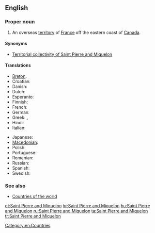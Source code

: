 ==English==

===Proper noun===
{{infl|en|proper noun}}

# An overseas [[territory]] of [[France]] off the eastern coast of [[Canada]].

====Synonyms====
* {{qualifier|official name}} [[Territorial collectivity of Saint Pierre and Miquelon]]

====Translations====
{{trans-top|overseas territory of France}}
* [[Breton]]: {{t|br|Sant-Pêr-ha-Mikelon|xs=Breton}}
* Croatian: {{t|hr|Sveti Petar i Mikelon}}
* Danish: {{t|da|Saint Pierre og Miquelon}}
* Dutch: {{t|nl|Saint-Pierre en Miquelon}}
* Esperanto: {{t|eo|Sent-Piero kaj Mikelono|xs=Esperanto}}
* Finnish: {{t|fi|Saint-Pierre ja Miquelon}}
* French: {{t|fr|Saint-Pierre-et-Miquelon}}
* German: {{t|de|Sankt Pierre und Miquelon}}
* Greek: {{t|el|Σαιν Πιέρ και Μικελόν}}, {{t|el|'Αγιος Πέτρος και Μικελόν}}
* Hindi: {{t|hi|सन्त पियर और मिकलान|m|tr=sant piyar aur miklaan|sc=Deva}}
* Italian: {{t|it|Saint-Pierre e Miquelon}}
{{trans-mid}}
* Japanese: {{t-|ja|サンピエール･ミクロン|tr=Sanpiēru-Mikuron}}
* [[Macedonian]]: {{t|mk|Свети Пјер и Микелон|m|tr=Svéti Pjer i Mikelón}}
* Polish: {{t|pl|Saint-Pierre i Miquelon}}
* Portuguese: {{t|pt|São Pedro e Miquelon}}
* Romanian: {{t|ro|Saint Pierre și Miquelon}}
* Russian: {{t|ru|Сен-Пьер и Микелон|m|tr=Sen-P’jér i Mikelón}}
* Spanish: {{t|es|San Pedro y Miquelón}}
* Swedish: {{t|sv|Saint Pierre och Miquelon}}
{{trans-bottom}}

===See also===
* [[Appendix:Countries of the world|Countries of the world]]

[[Category:en:Countries]]

[[et:Saint Pierre and Miquelon]]
[[hr:Saint Pierre and Miquelon]]
[[hu:Saint Pierre and Miquelon]]
[[ru:Saint Pierre and Miquelon]]
[[ta:Saint Pierre and Miquelon]]
[[tr:Saint Pierre and Miquelon]]
